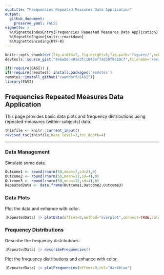```yaml
---
subtitle: "Frequencies Repeated Measures Data Application"
output:
  github_document:
    preserve_yaml: FALSE
vignette: >
  %\VignetteIndexEntry{Frequencies Repeated Measures Data Application}
  %\VignetteEngine{knitr::rmarkdown}
  %\VignetteEncoding{UTF-8}
---
```


```r
knitr::opts_chunk$set(fig.width=7, fig.height=5,fig.path='figures/',echo=TRUE,warning=FALSE,message=FALSE)
devtools::source_gist("8e6e5dc401e3fc1042ef7a030f9d19c7",filename='revised_toc.R')
```

```r
if(!require(EASI)) {
if(!require(remotes)) install.packages('remotes')
remotes::install_github("cwendorf/EASI")}
library(EASI)
```

## Frequencies Repeated Measures Data Application

This page provides basic data plots and frequency distributions using repeated-measures (within-subjects) data.

```r
thisfile <- knitr::current_input()
revised_toc(thisfile,base_level=3,toc_depth=4)
```

---

### Data Management

Simulate some data.
```r
Outcome1 <- round(rnorm(50,mean=7,sd=2),0)
Outcome2 <- round(rnorm(50,mean=11,sd=4),0)
Outcome3 <- round(rnorm(50,mean=12,sd=4),0)
RepeatedData <- data.frame(Outcome1,Outcome2,Outcome3)
```

### Data Plots

Plot the data and enhance with color.
```r
(RepeatedData) |> plotData(offset=0,method="overplot",connect=TRUE,col="darkblue")
```

### Frequency Distributions

Describe the frequency distributions.
```r
(RepeatedData) |> describeFrequencies()
```

Plot the frequency distributions and enhance with color.
```r
(RepeatedData) |> plotFrequencies(offset=0,col="darkblue")
```
